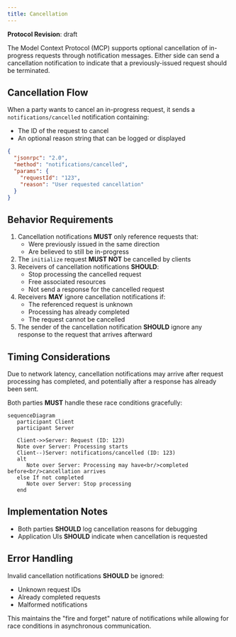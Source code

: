 ```yaml
---
title: Cancellation
---
```


<div id="enable-section-numbers" />

<Info>**Protocol Revision**: draft</Info>

The Model Context Protocol (MCP) supports optional cancellation of in-progress requests
through notification messages. Either side can send a cancellation notification to
indicate that a previously-issued request should be terminated.

## Cancellation Flow

When a party wants to cancel an in-progress request, it sends a `notifications/cancelled`
notification containing:

- The ID of the request to cancel
- An optional reason string that can be logged or displayed

```json
{
  "jsonrpc": "2.0",
  "method": "notifications/cancelled",
  "params": {
    "requestId": "123",
    "reason": "User requested cancellation"
  }
}
```

## Behavior Requirements

1. Cancellation notifications **MUST** only reference requests that:
   - Were previously issued in the same direction
   - Are believed to still be in-progress
2. The `initialize` request **MUST NOT** be cancelled by clients
3. Receivers of cancellation notifications **SHOULD**:
   - Stop processing the cancelled request
   - Free associated resources
   - Not send a response for the cancelled request
4. Receivers **MAY** ignore cancellation notifications if:
   - The referenced request is unknown
   - Processing has already completed
   - The request cannot be cancelled
5. The sender of the cancellation notification **SHOULD** ignore any response to the
   request that arrives afterward

## Timing Considerations

Due to network latency, cancellation notifications may arrive after request processing
has completed, and potentially after a response has already been sent.

Both parties **MUST** handle these race conditions gracefully:

```mermaid
sequenceDiagram
   participant Client
   participant Server

   Client->>Server: Request (ID: 123)
   Note over Server: Processing starts
   Client--)Server: notifications/cancelled (ID: 123)
   alt
      Note over Server: Processing may have<br/>completed before<br/>cancellation arrives
   else If not completed
      Note over Server: Stop processing
   end
```

## Implementation Notes

- Both parties **SHOULD** log cancellation reasons for debugging
- Application UIs **SHOULD** indicate when cancellation is requested

## Error Handling

Invalid cancellation notifications **SHOULD** be ignored:

- Unknown request IDs
- Already completed requests
- Malformed notifications

This maintains the "fire and forget" nature of notifications while allowing for race
conditions in asynchronous communication.

